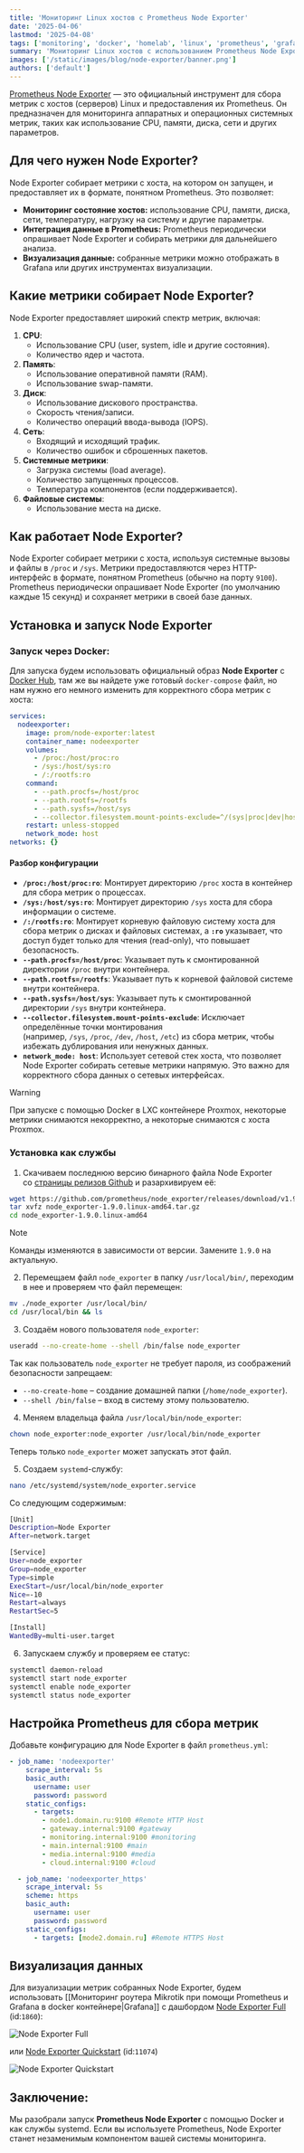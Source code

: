 ```yaml
---
title: 'Мониторинг Linux хостов с Prometheus Node Exporter'
date: '2025-04-06'
lastmod: '2025-04-08'
tags: ['monitoring', 'docker', 'homelab', 'linux', 'prometheus', 'grafana']
summary: 'Мониторинг Linux хостов с использованием Prometheus Node Exporter и Grafana'
images: ['/static/images/blog/node-exporter/banner.png']
authors: ['default']
---
```


[Prometheus Node Exporter](https://github.com/prometheus/node_exporter) — это официальный инструмент для сбора метрик с хостов (серверов) Linux и предоставления их Prometheus. Он предназначен для мониторинга аппаратных и операционных системных метрик, таких как использование CPU, памяти, диска, сети и других параметров.

## Для чего нужен Node Exporter?

Node Exporter собирает метрики с хоста, на котором он запущен, и предоставляет их в формате, понятном Prometheus. Это позволяет:

- **Мониторинг состояние хостов:** использование CPU, памяти, диска, сети, температуру, нагрузку на систему и другие параметры.
- **Интеграция данные в Prometheus:** Prometheus периодически опрашивает Node Exporter и собирать метрики для дальнейшего анализа.
- **Визуализация данные:** собранные метрики можно отображать в Grafana или других инструментах визуализации.

## Какие метрики собирает Node Exporter?

Node Exporter предоставляет широкий спектр метрик, включая:

1. **CPU**:
   - Использование CPU (user, system, idle и другие состояния).
   - Количество ядер и частота.
2. **Память**:
   - Использование оперативной памяти (RAM).
   - Использование swap-памяти.
3. **Диск**:
   - Использование дискового пространства.
   - Скорость чтения/записи.
   - Количество операций ввода-вывода (IOPS).
4. **Сеть**:
   - Входящий и исходящий трафик.
   - Количество ошибок и сброшенных пакетов.
5. **Системные метрики**:
   - Загрузка системы (load average).
   - Количество запущенных процессов.
   - Температура компонентов (если поддерживается).
6. **Файловые системы**:
   - Использование места на диске.

## Как работает Node Exporter?

Node Exporter собирает метрики с хоста, используя системные вызовы и файлы в `/proc` и `/sys`. Метрики предоставляются через HTTP-интерфейс в формате, понятном Prometheus (обычно на порту `9100`). Prometheus периодически опрашивает Node Exporter (по умолчанию каждые 15 секунд) и сохраняет метрики в своей базе данных.

## Установка и запуск Node Exporter

### **Запуск через Docker**:

Для запуска будем использовать официальный образ **Node Exporter** с [Docker Hub](https://hub.docker.com/r/prom/node-exporter/), там же вы найдете уже готовый `docker-compose` файл, но нам нужно его немного изменить для корректного сбора метрик с хоста:

```yaml:docker-compose.yml
services:
  nodeexporter:
    image: prom/node-exporter:latest
    container_name: nodeexporter
    volumes:
      - /proc:/host/proc:ro
      - /sys:/host/sys:ro
      - /:/rootfs:ro
    command:
      - --path.procfs=/host/proc
      - --path.rootfs=/rootfs
      - --path.sysfs=/host/sys
      - --collector.filesystem.mount-points-exclude=^/(sys|proc|dev|host|etc)($|/)
    restart: unless-stopped
    network_mode: host
networks: {}
```

#### Разбор конфигурации

- **`/proc:/host/proc:ro`**: Монтирует директорию `/proc` хоста в контейнер для сбора метрик о процессах.
- **`/sys:/host/sys:ro`**: Монтирует директорию `/sys` хоста для сбора информации о системе.
- **`/:/rootfs:ro`**: Монтирует корневую файловую систему хоста для сбора метрик о дисках и файловых системах, а **`:ro`** указывает, что доступ будет только для чтения (read-only), что повышает безопасность.
- **`--path.procfs=/host/proc`**: Указывает путь к смонтированной директории `/proc` внутри контейнера.
- **`--path.rootfs=/rootfs`**: Указывает путь к корневой файловой системе внутри контейнера.
- **`--path.sysfs=/host/sys`**: Указывает путь к смонтированной директории `/sys` внутри контейнера.
- **`--collector.filesystem.mount-points-exclude`**: Исключает определённые точки монтирования (например, `/sys`, `/proc`, `/dev`, `/host`, `/etc`) из сбора метрик, чтобы избежать дублирования или ненужных данных.
- **`network_mode: host`**: Использует сетевой стек хоста, что позволяет Node Exporter собирать сетевые метрики напрямую. Это важно для корректного сбора данных о сетевых интерфейсах.

> [!warning]
> При запуске с помощью Docker в LXC контейнере Proxmox, некоторые метрики снимаются некорректно, а некоторые снимаются с хоста Proxmox.

### Установка как службы

1. Скачиваем последнюю версию бинарного файла Node Exporter со [страницы релизов Github](https://github.com/prometheus/node_exporter/releases) и разархивируем её:

```bash
wget https://github.com/prometheus/node_exporter/releases/download/v1.9.0/node_exporter-1.9.0.linux-amd64.tar.gz
tar xvfz node_exporter-1.9.0.linux-amd64.tar.gz
cd node_exporter-1.9.0.linux-amd64
```

> [!note]
> Команды изменяются в зависимости от версии. Замените `1.9.0` на актуальную.

2. Перемещаем файл `node_exporter` в папку `/usr/local/bin/`, переходим в нее и проверяем что файл перемещен:

```bash
mv ./node_exporter /usr/local/bin/
cd /usr/local/bin && ls
```

3. Создаём нового пользователя `node_exporter`:

```bash
useradd --no-create-home --shell /bin/false node_exporter
```

Так как пользователь `node_exporter` не требует пароля, из соображений безопасности запрещаем:

- `--no-create-home` – создание домашней папки (`/home/node_exporter`).
- `--shell /bin/false` – вход в систему этому пользователю.

4. Меняем владельца файла `/usr/local/bin/node_exporter`:

```bash
chown node_exporter:node_exporter /usr/local/bin/node_exporter
```

Теперь только `node_exporter` может запускать этот файл.

5. Создаем `systemd`-службу:

```bash
nano /etc/systemd/system/node_exporter.service
```

Со следующим содержимым:

```bash
[Unit]
Description=Node Exporter
After=network.target

[Service]
User=node_exporter
Group=node_exporter
Type=simple
ExecStart=/usr/local/bin/node_exporter
Nice=-10
Restart=always
RestartSec=5

[Install]
WantedBy=multi-user.target
```

6. Запускаем службу и проверяем ее статус:

```bash
systemctl daemon-reload
systemctl start node_exporter
systemctl enable node_exporter
systemctl status node_exporter
```

## Настройка Prometheus для сбора метрик

Добавьте конфигурацию для Node Exporter в файл `prometheus.yml`:

```yaml:prometheus.yml
- job_name: 'nodeexporter'
    scrape_interval: 5s
    basic_auth:
      username: user
      password: password
    static_configs:
      - targets:
        - node1.domain.ru:9100 #Remote HTTP Host
        - gateway.internal:9100 #gateway
        - monitoring.internal:9100 #monitoring
        - main.internal:9100 #main
        - media.internal:9100 #media
        - cloud.internal:9100 #cloud

  - job_name: 'nodeexporter_https'
    scrape_interval: 5s
    scheme: https
    basic_auth:
      username: user
      password: password
    static_configs:
      - targets: [mode2.domain.ru] #Remote HTTPS Host
```

## Визуализация данных

Для визуализации метрик собранных Node Exporter, будем использовать [[Мониторинг роутера Mikrotik при помощи Prometheus и Grafana в docker контейнере|Grafana]] с дашбордом [Node Exporter Full](https://grafana.com/grafana/dashboards/1860) (id:`1860`):

![Node Exporter Full](/static/images/blog/node-exporter/image.png)

или [Node Exporter Quickstart](https://grafana.com/grafana/dashboards/11074) (id:`11074`)

![Node Exporter Quickstart](/static/images/blog/node-exporter/image1.png)

## Заключение:

Мы разобрали запуск **Prometheus Node Exporter** с помощью Docker и как службы systemd. Если вы используете Prometheus, Node Exporter станет незаменимым компонентом вашей системы мониторинга.
